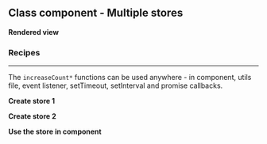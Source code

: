 




<Meta
	title="React/Class component/Multiple stores"
	parameters={defaultDocParams()}
/>

<Installation />

## Class component - Multiple stores

**Rendered view**

<Canvas className="custom-docs-story">
	<CCMultiStores />
</Canvas>

### Recipes

---

The `increaseCount*` functions can be used anywhere - in component, utils file, event listener, setTimeout, setInterval and promise callbacks.

**Create store 1**

<CodeView
	componentName="CCMultiStore1"
	jsContent={Store1JsContent}
	tsContent={Store1TsContent}
/>

**Create store 2**

<CodeView
	componentName="CCMultiStore2"
	jsContent={Store2JsContent}
	tsContent={Store2TsContent}
/>

**Use the store in component**

<CodeView
	componentName="CCMultiStores"
	jsContent={ComponentJsContent}
	tsContent={ComponentTsContent}
/>
